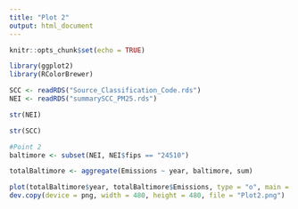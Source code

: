 ---
title: "Plot 2"
output: html_document
---

```{r setup, include=FALSE}
knitr::opts_chunk$set(echo = TRUE)
```

```{r}
library(ggplot2)
library(RColorBrewer)
```

```{r}
SCC <- readRDS("Source_Classification_Code.rds")
NEI <- readRDS("summarySCC_PM25.rds")
```

```{r}
str(NEI)
```

```{r}
str(SCC)
```

```{r}
#Point 2
baltimore <- subset(NEI, NEI$fips == "24510")

totalBaltimore <- aggregate(Emissions ~ year, baltimore, sum)

plot(totalBaltimore$year, totalBaltimore$Emissions, type = "o", main = expression("Total Baltimore" ~ PM[2.5] ~ "Emissions by Year"), xlab = "Year", ylab = expression("Total Baltimore "~ PM[2.5] ~ "Emissions"), col = "steelblue3")
dev.copy(device = png, width = 480, height = 480, file = "Plot2.png")

```